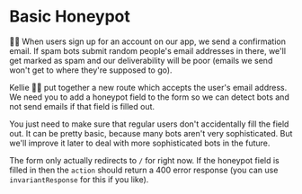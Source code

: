 # Basic Honeypot

<EpicVideo url="https://www.epicweb.dev/workshops/professional-web-forms/honeypot/adding-a-honeypot-to-protect-against-spam-bots" />

👨‍💼 When users sign up for an account on our app, we send a confirmation email.
If spam bots submit random people's email addresses in there, we'll get marked
as spam and our deliverability will be poor (emails we send won't get to where
they're supposed to go).

Kellie 🧝‍♂️ put together a new <LinkToApp to="/signup" /> route which accepts the
user's email address. We need you to add a honeypot field to the form so we can
detect bots and not send emails if that field is filled out.

You just need to make sure that regular users don't accidentally fill the field
out. It can be pretty basic, because many bots aren't very sophisticated. But
we'll improve it later to deal with more sophisticated bots in the future.

The form only actually redirects to `/` for right now. If the honeypot field is
filled in then the `action` should return a 400 error response (you can use
`invariantResponse` for this if you like).
